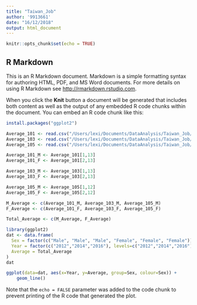```yaml
---
title: "Taiwan_Job"
author: '9913661'
date: "16/12/2018"
output: html_document
---
```


```r
knitr::opts_chunk$set(echo = TRUE)
```

## R Markdown

This is an R Markdown document. Markdown is a simple formatting syntax for authoring HTML, PDF, and MS Word documents. For more details on using R Markdown see <http://rmarkdown.rstudio.com>.

When you click the **Knit** button a document will be generated that includes both content as well as the output of any embedded R code chunks within the document. You can embed an R code chunk like this:

```r
install.packages("ggplot2")
```
```r
Average_101 <- read.csv("/Users/lexi/Documents/DataAnalysis/Taiwan_Job/101年_青年勞工現職工作平均每月薪資.csv")
Average_103 <- read.csv("/Users/lexi/Documents/DataAnalysis/Taiwan_Job/103年_青年勞工現職工作平均每月薪資.csv")
Average_105 <- read.csv("/Users/lexi/Documents/DataAnalysis/Taiwan_Job/105年_青年勞工現職工作平均每月薪資.csv")
```

```r
Average_101_M <- Average_101[1,13]
Average_101_F <- Average_101[2,13]

Average_103_M <- Average_103[1,13]
Average_103_F <- Average_103[2,13]

Average_105_M <- Average_105[1,12]
Average_105_F <- Average_105[2,12]

M_Average <- c(Average_101_M, Average_103_M, Average_105_M)
F_Average <- c(Average_101_F, Average_103_F, Average_105_F)

Total_Average <- c(M_Average, F_Average)
```
```r
library(ggplot2)
dat <- data.frame(
  Sex = factor(c("Male", "Male", "Male", "Female", "Female", "Female")),
  Year = factor(c("2012","2014","2016"), levels=c("2012","2014","2016")),
  Average = Total_Average
)
dat

ggplot(data=dat, aes(x=Year, y=Average, group=Sex, colour=Sex)) +
    geom_line()
```

Note that the `echo = FALSE` parameter was added to the code chunk to prevent printing of the R code that generated the plot.
